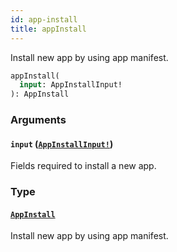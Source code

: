 ```yaml
---
id: app-install
title: appInstall
---
```


Install new app by using app manifest.

```graphql
appInstall(
  input: AppInstallInput!
): AppInstall

```

### Arguments

#### `input` ([`AppInstallInput!`](/developer/api-reference/inputs/app-install-input.mdx))

Fields required to install a new app.

### Type

#### [`AppInstall`](/developer/api-reference/objects/app-install.mdx)

Install new app by using app manifest.
